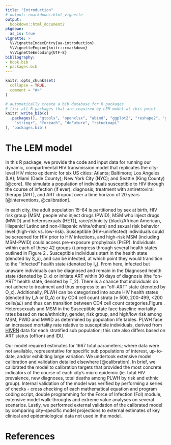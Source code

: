 ```yaml
---
title: "Introduction"
# output: rmarkdown::html_vignette
output:
  bookdown::html_document2
pkgdown:
  as_is: true
vignette: >
  %\VignetteIndexEntry{aa-introduction}
  %\VignetteEngine{knitr::rmarkdown}
  %\VignetteEncoding{UTF-8}
bibliography:
- book.bib
- packages.bib  
---
```


```r
knitr::opts_chunk$set(
  collapse = TRUE,
  comment = "#>"
)
```

```r
# automatically create a bib database for R packages
# list all R packages that are required by LEM model at this point
knitr::write_bib(c(
  .packages(), "gtools", "openxlsx", "abind", "ggplot2", "reshape2", "gridExtra", "deSolve", "abind", "zoo", "tictoc", "rmarkdown",
    "stringr", "foreach", "doFuture", "rstudioapi"
), 'packages.bib')
```

# The LEM model {-}

In this R package, we provide the code and input data for running our dynamic, compartmental HIV transmission model that replicates the city-level HIV micro epidemic for six US cities: Atlanta; Baltimore; Los Angeles (LA); Miami (Dade County); New York City (NYC); and Seattle (King County) [@core]. We simulate a population of individuals susceptible to HIV through the course of infection (if ever), diagnosis, treatment with antiretroviral therapy (ART), and ART dropout over a time horizon of 20 years [@interventions, @calibration].


In each city, the adult population 15–64 is partitioned by sex at birth, HIV risk group [MSM, people who inject drugs (PWID), MSM who inject drugs (MWID) and heterosexuals (HET)], race/ethnicity (black/African American, Hispanic/ Latinx and non-Hispanic white/others) and sexual risk behavior level (high-risk vs. low-risk). Susceptible (HIV-uninfected) individuals could be screened for HIV prior to HIV infections, and high-risk MSM (including MSM-PWID) could access pre-exposure prophylaxis (PrEP). Individuals within each of these 42 groups (\ref{fig:02_model_strata}) progress through several health states outlined in Figure 2 \ref{fig:01_model_diagram.png}. Susceptible individuals start in the health state (denoted by S_x), and can be infected, at which point they would transition to the “Infected” health state (denoted by I~x~). From here, infected but unaware individuals can be diagnosed and remain in the Diagnosed health state (denoted by D_x) or initiate ART within 30 days of diagnosis (the “on-ART” health state, denoted by T_2). There is a chance that individuals do not adhere to treatment and thus progress to an “off-ART" state (denoted by O_x). Additionally, PLWH can be categorized into acute HIV health states (denoted by I_A or D_A) or by CD4 cell count strata (≥ 500, 200-499, <200 cells/𝜇𝐿) and thus can transition between CD4 cell count categories.Figure \ref{fig:01_model_diagram.png}. Heterosexuals and MSM in the Susceptible state face baseline mortality rates based on race/ethnicity, gender, risk group, and high/low risk among MSM, PWID and MWID as determined by population life tables. PLWH face an increased mortality rate relative to susceptible individuals, derived from [HIVRN]( https://cds.johnshopkins.edu/hivrn/) data for each stratified sub population; this rate also differs based on ART status (off/on) and IDU.

<!-- ![Model strata diagram. \label{fig:model-strata}](../figs/02_model_strata.png) -->

<!-- ![State-transition diagram of the model.](../figs/01_model_diagram.png) -->

Our model required estimates for 1667 total parameters; where data were not available, representative for specific sub populations of interest, up-to-date, and/or exhibiting large variation. We undertook extensive model calibration and validation detailed elsewhere [@calibration]. In brief, we calibrated the model to calibration targets that provided the most concrete indicators of the course of each city’s micro epidemic (ie. total HIV prevalence, new diagnoses, total deaths among PLWH by risk and ethnic group). Internal validation of the model was verified by performing a series of checks - cross checking of each mathematical equation and program coding script, double programming for the Force of Infection (FoI) module, extensive model walk-throughs and extreme value analyses on several scenarios. Lastly, we performed external validation of the calibrated model by comparing city-specific model projections to external estimates of key clinical and epidemiological data not used in the model.

# References {-}
